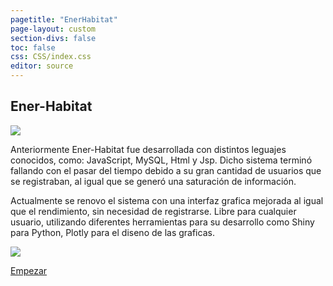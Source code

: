 ```yaml
---
pagetitle: "EnerHabitat"
page-layout: custom
section-divs: false
toc: false
css: CSS/index.css
editor: source
---
```


::: {.hero-banner}

# Ener-Habitat {.mt-1}

::: {.container}

::: {.imageE}
![](images/enerhabitat.png){.hello-output fig-alt="Image enerhabitat before"}
:::

::: {.enerhabitat}
Anteriormente Ener-Habitat fue desarrollada con distintos leguajes conocidos, como: JavaScript, MySQL, Html y Jsp.
Dicho sistema terminó fallando con el pasar del tiempo debido a su gran cantidad de usuarios que se registraban, al igual que se generó una saturación de información.
:::
:::

::: {.container2}

::: {.enerShi}
Actualmente se renovo el sistema con una interfaz grafica mejorada al igual que el rendimiento, sin necesidad de registrarse. 
Libre para cualquier usuario, utilizando diferentes herramientas para su desarrollo como Shiny para Python, Plotly para el diseno de las graficas.
:::

:::  {.imageP}
![](images/enerShi.png){.hello-output fig-alt="Image enerhabitat after."}
:::
:::

::: {.hero-buttons}
[Empezar](/docs/get-started/index.qmd){.btn-action-primary .btn-action .btn .btn-success .btn-lg role="button"}

::: 

:::

